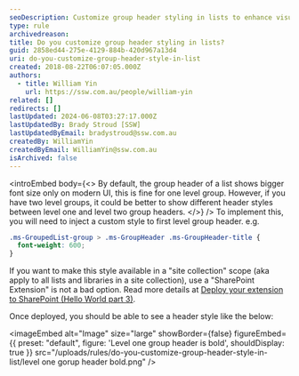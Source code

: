 ```yaml
---
seoDescription: Customize group header styling in lists to enhance visual hierarchy and improve user experience, particularly when dealing with multi-level groups.
type: rule
archivedreason:
title: Do you customize group header styling in lists?
guid: 2858ed44-275e-4129-884b-420d967a13d4
uri: do-you-customize-group-header-style-in-list
created: 2018-08-22T06:07:05.000Z
authors:
  - title: William Yin
    url: https://ssw.com.au/people/william-yin
related: []
redirects: []
lastUpdated: 2024-06-08T03:27:17.000Z
lastUpdatedBy: Brady Stroud [SSW]
lastUpdatedByEmail: bradystroud@ssw.com.au
createdBy: WilliamYin
createdByEmail: WilliamYin@ssw.com.au
isArchived: false
---
```


<introEmbed
  body={<>
By default, the group header of a list shows bigger font size only on modern UI, this is fine for one level group. However, if you have two level groups, it could be better to show different header styles between level one and level two group headers.
  </>}
/>
To implement this, you will need to inject a custom style to first level group header. e.g.

```css
.ms-GroupedList-group > .ms-GroupHeader .ms-GroupHeader-title {
  font-weight: 600;
}
```

If you want to make this style available in a "site collection" scope (aka apply to all lists and libraries in a site collection), use a "SharePoint Extension" is not a bad option. Read more details at [Deploy your extension to SharePoint (Hello World part 3)](https://docs.microsoft.com/en-us/sharepoint/dev/spfx/extensions/get-started/serving-your-extension-from-sharepoint?WT.mc_id=M365-MVP-33518).

Once deployed, you should be able to see a header style like the below:


<imageEmbed
  alt="Image"
  size="large"
  showBorder={false}
  figureEmbed={{
    preset: "default",
    figure: 'Level one group header is bold',
    shouldDisplay: true
  }}
  src="/uploads/rules/do-you-customize-group-header-style-in-list/level one gorup header bold.png"
/>

